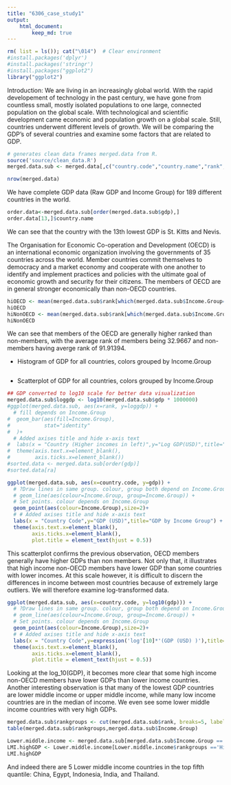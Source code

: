 ```yaml
---
title: "6306_case_study1"
output:
    html_document:
        keep_md: true
---
```


```r
rm( list = ls()); cat("\014")  # Clear environment
#install.packages('dplyr')
#install.packages('stringr')
#install.packages("ggplot2")
library("ggplot2")
```

Introduction:
We are living in an increasingly global world. With the rapid developement of technology in the past century, we have gone from countless small, mostly isolated populations to one large, connected population on the global scale. With technological and scientific development came economic and population growth on a global scale. Still, countries underwent different levels of growth. We will be comparing the GDP's of several countries and examine some factors that are related to GDP. 
```r
# generates clean data frames merged.data from R.
source('source/clean_data.R')
merged.data.sub <- merged.data[,c("country.code","country.name","rank","gdp","Income.Group")]
```


```r
nrow(merged.data)
```
We have complete GDP data (Raw GDP and Income Group) for 189 different countries in the world. 


```r
order.data<-merged.data.sub[order(merged.data.sub$gdp),]
order.data[13,]$country.name
```
We can see that the country with the 13th lowest GDP is St. Kitts and Nevis. 


The Organisation for Economic Co-operation and Development (OECD) is an international economic organization involving the governments of 35 countries across the world. Member countries commit themselves to democracy and a market economy and cooperate with one another to identify and implement practices and policies with the ultimate goal of economic growth and security for their citizens.
The members of OECD are in general stronger economically than non-OECD countries. 
```r
hiOECD <- mean(merged.data.sub$rank[which(merged.data.sub$Income.Group=="High income: OECD")])
hiOECD
hiNonOECD <- mean(merged.data.sub$rank[which(merged.data.sub$Income.Group=="High income: nonOECD")])
hiNonOECD
```
We can see that members of the OECD are generally higher ranked than non-members, with the average rank of members being 32.9667 and non-members having averge rank of 91.91394.

* Histogram of GDP for all countries, colors grouped by Income.Group
```r

```

* Scatterplot of GDP for all countries, colors grouped by Income.Group
```r
## GDP converted to log10 scale for better data visualization
merged.data.sub$loggdp <- log10(merged.data.sub$gdp * 1000000)
#ggplot(merged.data.sub, aes(x=rank, y=loggdp)) + 
  # fill depends on Income.Group
#  geom_bar(aes(fill=Income.Group),  
#           stat="identity"
#  )+
  # Added axises title and hide x-axis text
#  labs(x = "Country (Higher incomes in left)",y="Log GDP(USD)",title="GDP by Income Group") +
#  theme(axis.text.x=element_blank(),
#        axis.ticks.x=element_blank())
#sorted.data <- merged.data.sub[order(gdp)]
#sorted.data[ra]

ggplot(merged.data.sub, aes(x=country.code, y=gdp)) + 
  # ?Draw lines in same group. colour, group both depend on Income.Group
  # geom_line(aes(colour=Income.Group, group=Income.Group)) + 
  # Set points. colour depends on Income.Group
  geom_point(aes(colour=Income.Group),size=2)+ 
  # # Added axises title and hide x-axis text
  labs(x = "Country Code",y="GDP (USD)",title="GDP by Income Group") +
  theme(axis.text.x=element_blank(),
        axis.ticks.x=element_blank(),
        plot.title = element_text(hjust = 0.5))

```

This scatterplot confirms the previous observation, OECD members generally have higher GDPs than non members. Not only that, it illustrates that high income non-OECD members have lower GDP than some countries with lower incomes. At this scale however, it is difficult to discern the differences in income between most countries because of extremely large outliers. We will therefore examine log-transformed data. 
```r
ggplot(merged.data.sub, aes(x=country.code, y=log10(gdp))) + 
  # ?Draw lines in same group. colour, group both depend on Income.Group
  # geom_line(aes(colour=Income.Group, group=Income.Group)) + 
  # Set points. colour depends on Income.Group
  geom_point(aes(colour=Income.Group),size=2)+ 
  # # Added axises title and hide x-axis text
  labs(x = "Country Code",y=expression('log'[10]*'(GDP (USD) )'),title="GDP by Income Group") +
  theme(axis.text.x=element_blank(),
        axis.ticks.x=element_blank(), 
        plot.title = element_text(hjust = 0.5))
```
Looking at the log_10(GDP), it becomes more clear that some high income non-OECD members have lower GDPs than lower income countries. Another interesting observation is that many of the lowest GDP countries are lower middle income or upper middle income, while many low income countries are in the median of income. We even see some lower middle income countries with very high GDPs.

```r
merged.data.sub$rankgroups <- cut(merged.data.sub$rank, breaks=5, labels = c("High GDP", 'Medium-High GDP', 'Medium GDP', 'Medium-Low GDP', 'Low GDP'))
table(merged.data.sub$rankgroups,merged.data.sub$Income.Group)

Lower.middle.income <- merged.data.sub[merged.data.sub$Income.Group =='Lower middle income',]
LMI.highGDP <- Lower.middle.income[Lower.middle.income$rankgroups =='High GDP',1:4]
LMI.highGDP
```
And indeed there are 5 Lower middle income countries in the top fifth quantile: China, Egypt, Indonesia, India, and Thailand.